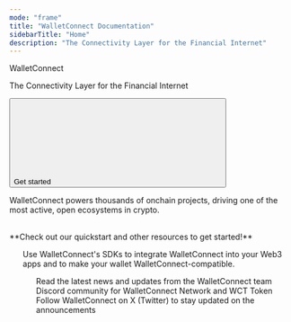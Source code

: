 ```yaml
---
mode: "frame"
title: "WalletConnect Documentation"
sidebarTitle: "Home"
description: "The Connectivity Layer for the Financial Internet"
---
```



<div className="px-5 divide-y divide-gray-100 dark:divide-white/10">
  <Container>
    <div className="w-full flex flex-col">
      <div className="flex flex-col items-start justify-center w-full max-w-4xl text-left">
        <div
          className="text-gray-900 dark:text-gray-200 text-4xl tracking-tight"
        >
          WalletConnect
        </div>
        <p
          className="text-md text-gray-600 dark:text-gray-400 text-left mt-3 mb-4"
        >
        The Connectivity Layer for the Financial Internet
        </p>
        <div className="flex flex-row gap-4 mt-5">
        <a href="/wallet-sdk/overview">
          <button
            type="button"
            className="px-5 flex items-center font-medium text-sm rounded-full py-2 shadow-sm text-white dark:text-gray-900 bg-primary-dark dark:bg-primary-light hover:opacity-[0.9] hover:bg-primary justify-center"
          >
            Get started
            <svg
              className="size-3 ml-2 bg-white dark:bg-gray-900"
              style={{
                maskImage: 'url("https://mintlify.b-cdn.net/solid/arrow-right-long.svg")',
                maskRepeat: 'no-repeat',
                maskPosition: 'center center'
              }}
            />
          </button>
          </a>
        </div>
      </div>
    </div>

  </Container>
   <Container>
    <div className="flex flex-col w-full mb-8">
      <div className="flex items-center justify-between w-full">
        <Title>
          Build with WalletConnect
        </Title>
      </div>
      <p
        className="text-[#5B616E] dark:text-gray-300 text-md mb-1 mt-3"
      >
      WalletConnect powers thousands of onchain projects, driving one of the most active, open ecosystems in crypto.
      </p>
      <p>
      <br />
      **Check out our quickstart and other resources to get started!**
      </p>
    </div>
    <div className="dark:hidden block">
    <CardGroup cols={3}>
        <ProductCard
        title="WalletConnect Wallet SDK"
        description="Enable your wallets users to securely connect to any app, powered by the WalletConnect Network."
        href="/wallet-sdk/overview"
        img="/images/wallet.svg"
        model="For Wallets"
        type="Wallet SDK"
        />
        <ProductCard
          title="WalletConnect App SDK"
          description="Provide wallet connections and user authentication on your Web3 app using WalletConnect."
          href="/app-sdk/overview"
          img="/images/app.svg"
          model="For Apps"
          type="App SDK"
        />
          <ProductCard
          title="WalletConnect Network"
          description="The onchain UX ecosystem that makes Web3 work by facilitating users' use of any wallet across any app & platform."
          href="/overview"
          img="/images/network.svg"
          model="Ecosystem"
          type="Network"
        />
    </CardGroup>
    </div>
    <div className="dark:block hidden">
    <CardGroup cols={3}>
        <ProductCard
        title="Wallet SDK"
        description="Enable your wallets users to securely connect to any app, powered by the WalletConnect Network."
        href="/wallet-sdk/overview"
        img="/images/wallet-dark.svg"
        model="For Wallets"
        type="Wallet SDK"
        /> 
        <ProductCard
          title="App SDK"
          description="Provide wallet connections and user authentication on your Web3 app using WalletConnect."
          href="/app-sdk/overview"
          img="/images/app-dark.svg"
          model="For Apps"
          type="App SDK"
        />
          <ProductCard
          title="Network"
          description="The onchain UX ecosystem that makes Web3 work by facilitating users' use of any wallet across any app & platform."
          href="/overview"
          img="/images/network-dark.svg"
          model="Ecosystem"
          type="Network"
        />
    </CardGroup>
    </div>
    <ul class="not-prose pb-[1px] h-1 min-w-full mt-3 overflow-auto" />
  </Container>
  <Container>
    <div className="flex flex-col w-full mb-8">
      <div className="flex items-center justify-between w-full">
        <Title>
          Explore the SDKs
        </Title>
      </div>
      <p
        className="text-[#5B616E] dark:text-gray-300 text-md mb-1 mt-3"
      >
        Use WalletConnect's SDKs to integrate WalletConnect into your Web3 apps and to make your wallet WalletConnect-compatible.
      </p>
    </div>
    <ProductTiles categories={appCategories} />
    <ul class="not-prose pb-[1px] h-1 min-w-full mt-3 overflow-auto" />
  </Container>
  

  <Container>
    <div className="flex flex-col w-full mb-5">
    <Title>
      Resources
    </Title>

  </div>
  <Columns cols={3}>
    <Card
      title="WalletConnect Blog"
      icon="newspaper"
      href="https://mintlify.com/careers#open-roles"
    >
    Read the latest news and updates from the WalletConnect team
    </Card>
    <Card
      title="Join the WalletConnect Community"
      icon= "discord"
      href="https://discord.walletconnect.network/"
    >
    Discord community for WalletConnect Network and WCT Token
    </Card>
    <Card
      title="Twitter"
      icon="twitter"
      href="https://x.com/WalletConnect"
    >
    Follow WalletConnect on X (Twitter) to stay updated on the announcements
    </Card>
  </Columns>
  </Container>
</div>
